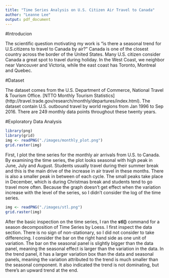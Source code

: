 ```yaml
---
title: "Time Series Analysis on U.S. Citizen Air Travel to Canada"
author: "Leanne Lee"
output: pdf_document
---
```


#Introducion

The scientific question motivating my work is "is there a seasonal trend for U.S.citizens to travel to Canada by air?" Canada is one of the closest country across the border of the United States. Many U.S. citizen consider Canada a great spot to travel during holiday. In the West Coast, we neighbor near Vancouver and Victoria, while the east coast has Toronto, Montreal and Quebec. 

#Dataset 

The dataset comes from the U.S. Department of Commerce, National Travel & Tourism Office. [NTTO Monthly Tourism Statistics] (http://travel.trade.gov/research/monthly/departures/index.html). The dataset contain U.S. outbound travel by world regions from Jan 1996 to Sep 2016. There are 249 monthly data points throughout these twenty years. 

#Exploratory Data Analysis

```r
library(png)
library(grid)
img <- readPNG("./images/monthly_plot.png")
grid.raster(img)
```

First, I plot the time series for the monthly air arrivals from U.S. to Canada. By examining the time series, the plot looks seasonal with high peak in June, July and August. Students usually travel during their summer break and this is the main drive of the increase in air travel in these months. There is also a smaller peak in between of each cycle. The small peaks take place in December, which is during Christmas break and students tend to go travel more often. Because the graph doesn't get effect when the variation increase with the level of the series, so I didn't consider the log of the time series. 
 

```r
img <- readPNG("./images/stl.png")
grid.raster(img)
```

After the basic inspection on the time series, I ran the **stl()** command for a season decomposition of Time Series by Loess. I first inspect the data section. There is no sign of non-stationary, so I did not consider to take differencing. I consider the bar on the right hand side as one unit of variation. The bar on the seasonal panel is slightly bigger than the data panel, meaning the seasonal effect is larger than the variation in the data. In the trend panel, it has a larger variation box than the data and seasonal panels, meaning the variation attributed to the trend is much smaller than the seasonal component. It also indicated the trend is not dominating, but there's an upward trend at the end. 

